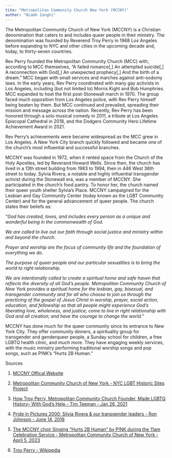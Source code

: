```yaml
---
tite: "Metropolitan Community Church New York (MCCNY)"
author: "Niamh Zanghi"
---
```


The Metropolitan Community Church of New York (MCCNY) is a Christian denomination that caters to and includes queer people in their ministry. The denomination was founded by Reverend Troy Perry in 1968 Los Angeles before expanding to NYC and other cities in the upcoming decade and, today, to thirty-seven countries.

Rev Perry founded the Metropolitan Community Church (MCC) with, according to MCC themselves, “A failed romance[,] An attempted suicide[,] A reconnection with God[,] An unexpected prophecy[,] And the birth of a dream.” MCC began with small services and marches against anti-sodomy laws. In the early years, Rev Perry coordinated with many gay activists in Los Angeles, including (but not limited to) Morris Kight and Bob Humphries. MCC expanded to host the first post-Stonewall march in 1970. The group faced much opposition from Los Angeles police, with Rev Perry himself being beaten by them. But MCC continued and prevailed, spreading their mission and message across the nation. Recently, Rev Perry has been honored through a solo musical comedy in 2011, a tribute at Los Angeles Episcopal Cathedral in 2018, and the Dodgers Community Hero Lifetime Achievement Award in 2021. 

Rev Perry’s achievements were became widespread as the MCC grew in Los Angeles. A New York City branch quickly followed and became one of the church’s most influential and successful branches. 

MCCNY was founded in 1972, when it rented space from the Church of the Holy Apostles, led by Reverand Howard Wells. Since then, the church has lived in a 13th street building from 1983 to 1994, then in 446 West 36th street to today. Sylvia Rivera, a notable and highly influential transgender activist during the Stonewall era, was a member of MCCNY. She participated in the church’s food pantry. To honor her, the church named their queer youth shelter Sylvia’s Place. MCCNY campaigned for the Lesbian and Gay Community Center (today known as the LGBT Community Center) and for the general advancement of queer people. The church states their beliefs as:

*“God has created, loves, and includes every person as a unique and wonderful being in the commonwealth of God.*

*We are called to live out our faith through social justice and ministry within and beyond the church.*

*Prayer and worship are the focus of community life and the foundation of everything we do.*

*The purpose of queer people and our particular sexualities is to bring the world to right relationship.*

*We are intentionally called to create a spiritual home and safe haven that reflects the diversity of all God’s people. Metropolitan Community Church of New York provides a spiritual home for the lesbian, gay, bisexual, and transgender community and for all who choose to join us through the practicing of the gospel of Jesus Christ in worship, prayer, social action, education, and fellowship so that all people might experience God’s liberating love, wholeness, and justice; come to live in right relationship with God and all creation; and have the courage to change the world.”*

MCCNY has done much for the queer community since its entrance to New York City. They offer community dinners, a spirituality group for transgender and genderqueer people, a Sunday school for children, a free LGBTQ health clinic, and much more. They have engaging weekly services, with the music ministry performing traditional worship songs and pop songs, such as P!NK’s “Hurts 2B Human.”

Sources

1. [MCCNY Offical Website](http://www.mccny.org/index.htm)

2. [Metropolitan Community Church of New York - NYC LGBT Historic Sites Project](https://www.nyclgbtsites.org/site/metropolitan-community-church-of-new-york/)

3. [How Troy Perry, Metropolitan Community Church Founder, Made LGBTQ History– With God’s Help - Tim Teeman - Jan 26, 2021](https://www.thedailybeast.com/how-troy-perry-metropolitan-community-church-founder-made-lgbtq-history-with-gods-help)

4. [Pride in Pictures 2000: Silvia Rivera & our transgender leaders - Ron Johnson - June 14, 2018](https://www.lgbtqnation.com/2018/06/pride-pictures-2000-sylvia-rivera-transgender-leaders/)

5. [The MCCNY choir Singing “Hurts 2B Human” by P!NK during the 11am Celebration Service - Metropolitan Community Church of New York - April 5, 2023](https://www.youtube.com/watch?v=o5pJD3OKbKY)

6. [Troy Perry - Wikipedia](https://en.wikipedia.org/wiki/Troy_Perry#Personal_life)
